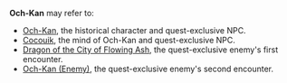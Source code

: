 {{Disambiguation}}
'''Och-Kan''' may refer to:
* [[Och-Kan]], the historical character and quest-exclusive NPC.
* [[Cocouik]], the mind of Och-Kan and quest-exclusive NPC.
* [[Dragon of the City of Flowing Ash]], the quest-exclusive enemy's first encounter.
* [[Och-Kan (Enemy)]], the quest-exclusive enemy's second encounter.
